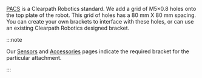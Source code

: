 [PACS](../../../accessories/pacs) is a Clearpath Robotics standard.
We add a grid of M5×0.8 holes onto the top plate of the robot.
This grid of holes has a 80 mm X 80 mm spacing.
You can create your own brackets to interface with these holes, or can use an existing Clearpath Robotics designed bracket.

:::note

Our [Sensors](../../../accessories/sensors) and [Accessories](../../../accessories/accessories) pages indicate the required bracket for the particular attachment.

:::
